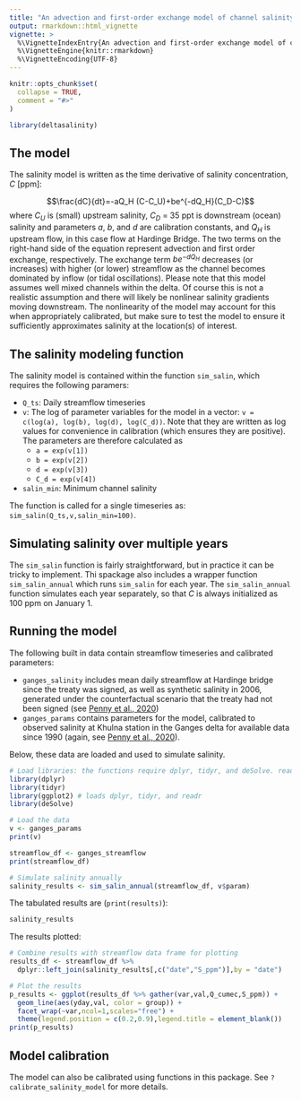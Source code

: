 ```yaml
---
title: "An advection and first-order exchange model of channel salinity"
output: rmarkdown::html_vignette
vignette: >
  %\VignetteIndexEntry{An advection and first-order exchange model of channel salinity}
  %\VignetteEngine{knitr::rmarkdown}
  %\VignetteEncoding{UTF-8}
---
```


```r
knitr::opts_chunk$set(
  collapse = TRUE,
  comment = "#>"
)
```

```r
library(deltasalinity)
```

## The model

The salinity model is written as the time derivative of salinity concentration, $C$ [ppm]:

$$\frac{dC}{dt}=-aQ_H (C-C_U)+be^{-dQ_H}(C_D-C)$$
where $C_U$ is (small) upstream salinity, $C_D$ = 35 ppt is downstream (ocean) salinity and parameters $a$, $b$, and $d$ are calibration constants, and $Q_H$ is upstream flow, in this case flow at Hardinge Bridge. The two terms on the right-hand side of the equation represent advection and first order exchange, respectively. The exchange term $be^{-dQ_H}$ decreases (or increases) with higher (or lower) streamflow as the channel becomes dominated by inflow (or tidal oscillations). Please note that this model assumes well mixed channels within the delta. Of course this is not a realistic assumption and there will likely be nonlinear salinity gradients moving downstream. The nonlinearity of the model may account for this when appropriately calibrated, but make sure to test the model to ensure it sufficiently approximates salinity at the location(s) of interest. 

## The salinity modeling function

The salinity model is contained within the function `sim_salin`, which requires the following paramers:

* `Q_ts`: Daily streamflow timeseries
* `v`: The log of parameter variables for the model in a vector: `v = c(log(a), log(b), log(d), log(C_d))`. Note that they are written as log values for convenience in calibration (which ensures they are positive). The parameters are therefore calculated as
    + `a = exp(v[1])`
    + `b = exp(v[2])`
    + `d = exp(v[3])`
    + `C_d = exp(v[4])`
* `salin_min`: Minimum channel salinity

The function is called for a single timeseries as: `sim_salin(Q_ts,v,salin_min=100)`.

## Simulating salinity over multiple years

The `sim_salin` function is fairly straightforward, but in practice it can be tricky to implement. Thi spackage also includes a wrapper function `sim_salin_annual` which runs `sim_salin` for each year. The `sim_salin_annual` function simulates each year separately, so that $C$ is always initialized as 100 ppm on January 1.

## Running the model

The following built in data contain streamflow timeseries and calibrated parameters:

* `ganges_salinity` includes mean daily streamflow at Hardinge bridge since the treaty was signed, as well as synthetic salinity in 2006, generated under the counterfactual scenario that the treaty had not been signed (see [Penny et al., 2020](https://agupubs.onlinelibrary.wiley.com/doi/abs/10.1029/2019WR026166))
* `ganges_params` contains parameters for the model, calibrated to observed salinity at Khulna station in the Ganges delta for available data since 1990 (again, see [Penny et al., 2020](https://agupubs.onlinelibrary.wiley.com/doi/abs/10.1029/2019WR026166)).

Below, these data are loaded and used to simulate salinity.

```r
# Load libraries: the functions require dplyr, tidyr, and deSolve. read_csv requires readr
library(dplyr)
library(tidyr)
library(ggplot2) # loads dplyr, tidyr, and readr
library(deSolve)

# Load the data
v <- ganges_params
print(v)

streamflow_df <- ganges_streamflow
print(streamflow_df)

# Simulate salinity annually
salinity_results <- sim_salin_annual(streamflow_df, v$param)
```

The tabulated results are (`print(results)`):
```r
salinity_results
```

The results plotted:

```r
# Combine results with streamflow data frame for plotting
results_df <- streamflow_df %>%
  dplyr::left_join(salinity_results[,c("date","S_ppm")],by = "date")

# Plot the results
p_results <- ggplot(results_df %>% gather(var,val,Q_cumec,S_ppm)) + 
  geom_line(aes(yday,val, color = group)) +
  facet_wrap(~var,ncol=1,scales="free") +
  theme(legend.position = c(0.2,0.9),legend.title = element_blank())
print(p_results)
```

## Model calibration

The model can also be calibrated using functions in this package. See `?calibrate_salinity_model` for more details.

